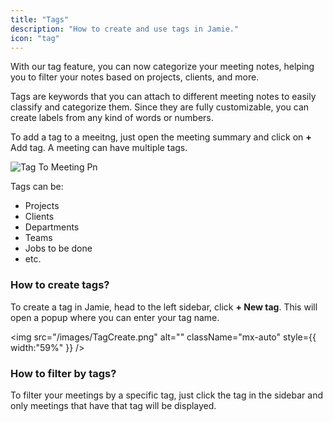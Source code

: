 ```yaml
---
title: "Tags"
description: "How to create and use tags in Jamie."
icon: "tag"
---
```


With our tag feature, you can now categorize your meeting notes, helping you to filter your notes based on projects, clients, and more.

Tags are keywords that you can attach to different meeting notes to easily classify and categorize them. Since they are fully customizable, you can create labels from any kind of words or numbers.

To add a tag to a meeitng, just open the meeting summary and click on **\+** Add tag. A meeting can have multiple tags.

![Tag To Meeting Pn](/images/tag_to_meeting.png)

Tags can be:

- Projects
- Clients
- Departments
- Teams
- Jobs to be done
- etc.

### How to create tags?

To create a tag in Jamie, head to the left sidebar, click **\+ New tag**. This will open a popup where you can enter your tag name.

<img
  src="/images/TagCreate.png"
  alt=""
  className="mx-auto"
  style={{ width:"59%" }}
/>

### How to filter by tags?

To filter your meetings by a specific tag, just click the tag in the sidebar and only meetings that have that tag will be displayed.